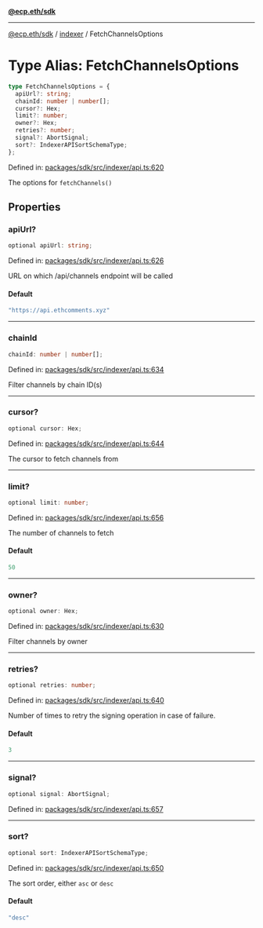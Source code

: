 [**@ecp.eth/sdk**](../../index.mdx)

***

[@ecp.eth/sdk](/sdk-reference/index.mdx) / [indexer](/sdk-reference/indexer/index.mdx) / FetchChannelsOptions

# Type Alias: FetchChannelsOptions

```ts
type FetchChannelsOptions = {
  apiUrl?: string;
  chainId: number | number[];
  cursor?: Hex;
  limit?: number;
  owner?: Hex;
  retries?: number;
  signal?: AbortSignal;
  sort?: IndexerAPISortSchemaType;
};
```

Defined in: [packages/sdk/src/indexer/api.ts:620](https://github.com/ecp-eth/comments-monorepo/blob/main/packages/sdk/src/indexer/api.ts#L620)

The options for `fetchChannels()`

## Properties

### apiUrl?

```ts
optional apiUrl: string;
```

Defined in: [packages/sdk/src/indexer/api.ts:626](https://github.com/ecp-eth/comments-monorepo/blob/main/packages/sdk/src/indexer/api.ts#L626)

URL on which /api/channels endpoint will be called

#### Default

```ts
"https://api.ethcomments.xyz"
```

***

### chainId

```ts
chainId: number | number[];
```

Defined in: [packages/sdk/src/indexer/api.ts:634](https://github.com/ecp-eth/comments-monorepo/blob/main/packages/sdk/src/indexer/api.ts#L634)

Filter channels by chain ID(s)

***

### cursor?

```ts
optional cursor: Hex;
```

Defined in: [packages/sdk/src/indexer/api.ts:644](https://github.com/ecp-eth/comments-monorepo/blob/main/packages/sdk/src/indexer/api.ts#L644)

The cursor to fetch channels from

***

### limit?

```ts
optional limit: number;
```

Defined in: [packages/sdk/src/indexer/api.ts:656](https://github.com/ecp-eth/comments-monorepo/blob/main/packages/sdk/src/indexer/api.ts#L656)

The number of channels to fetch

#### Default

```ts
50
```

***

### owner?

```ts
optional owner: Hex;
```

Defined in: [packages/sdk/src/indexer/api.ts:630](https://github.com/ecp-eth/comments-monorepo/blob/main/packages/sdk/src/indexer/api.ts#L630)

Filter channels by owner

***

### retries?

```ts
optional retries: number;
```

Defined in: [packages/sdk/src/indexer/api.ts:640](https://github.com/ecp-eth/comments-monorepo/blob/main/packages/sdk/src/indexer/api.ts#L640)

Number of times to retry the signing operation in case of failure.

#### Default

```ts
3
```

***

### signal?

```ts
optional signal: AbortSignal;
```

Defined in: [packages/sdk/src/indexer/api.ts:657](https://github.com/ecp-eth/comments-monorepo/blob/main/packages/sdk/src/indexer/api.ts#L657)

***

### sort?

```ts
optional sort: IndexerAPISortSchemaType;
```

Defined in: [packages/sdk/src/indexer/api.ts:650](https://github.com/ecp-eth/comments-monorepo/blob/main/packages/sdk/src/indexer/api.ts#L650)

The sort order, either `asc` or `desc`

#### Default

```ts
"desc"
```
